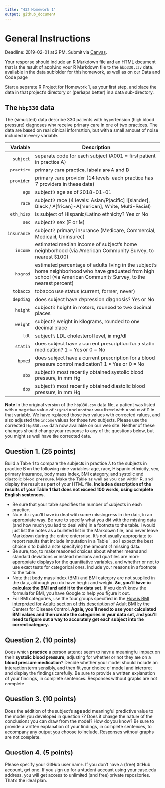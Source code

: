 ---
title: "432 Homework 1"
output: github_document
---

# General Instructions

Deadline: 2019-02-01 at 2 PM. Submit via [Canvas](https://canvas.case.edu/). 

Your response should include an R Markdown file and an HTML document that is the result of applying your R Markdown file to the `hbp330.csv` data, available in the data subfolder for this homework, as well as on our Data and Code page. 

Start a separate R Project for Homework 1, as your first step, and place the data in that project's directory or (perhaps better) in a data sub-directory.

## The `hbp330` data

The (simulated) data describe 330 patients with hypertension (high blood pressure) diagnoses who receive primary care in one of two practices. The data are based on real clinical information, but with a small amount of noise included in every variable.

Variable    | Description
----------: | --------------------------------------------------------------------------------------------------------
`subject`   | separate code for each subject (A001 = first patient in practice A)
`practice`  | primary care practice, labels are A and B
`provider`  | primary care provider (14 levels, each practice has 7 providers in these data)
`age`       | subject's age as of 2018-01-01
`race`      | subject's race (4 levels: Asian/P[acific] I[slander], Black / A[frican]-A[merican], White, Multi-Racial)
`eth_hisp`  | is subject of Hispanic/Latino ethnicity? Yes or No
`sex`       | subject's sex (F or M)
`insurance` | subject's primary insurance (Medicare, Commercial, Medicaid, Uninsured)
`income`    | estimated median income of subject's home neighborhood (via American Community Survey, to nearest $100)
`hsgrad`    | estimated percentage of adults living in the subject's home neighborhood who have graduated from high school (via American Community Survey, to the nearest percent)
`tobacco`   | tobacco use status (current, former, never)
`depdiag`   | does subject have depression diagnosis? Yes or No
`height`    | subject's height in meters, rounded to two decimal places
`weight`    | subject's weight in kilograms, rounded to one decimal place
`ldl`       | subject's LDL cholesterol level, in mg/dl
`statin`    | does subject have a current prescription for a statin medication? 1 = Yes or 0 = No
`bpmed`     | does subject have a current prescription for a blood pressure control medication? 1 = Yes or 0 = No
`sbp`       | subject's most recently obtained systolic blood pressure, in mm Hg
`dbp`       | subject's most recently obtained diastolic blood pressure, in mm Hg

**Note** In the original version of the `hbp330.csv` data file, a patient was listed with a negative value of `hsgrad` and another was listed with a value of 0 in that variable. We have replaced those two values with corrected values, and also adjusted the `income` values for those two subjects. Please use the corrected `hbp330.csv` data now available on our web site. Neither of these changes should change your response to any of the questions below, but you might as well have the corrected data.

## Question 1. (25 points)

Build a Table 1 to compare the subjects in practice A to the subjects in practice B on the following nine variables: age, race, Hispanic ethnicity, sex, primary insurance, body mass index, BMI category, and systolic and diastolic blood pressure. Make the Table as well as you can within R, and display the result as part of your HTML file. **Include a description of the results of your Table 1 that does not exceed 100 words, using complete English sentences**.

- Be sure that your table specifies the number of subjects in each practice.
- Note that you'll have to deal with some missingness in the data, in an appropriate way. Be sure to specify what you did with the missing data (and how much you had to deal with) in a footnote to the table. I would just list the notes as a bulleted list in the Markdown file, and never leave Markdown during the entire enterprise. It's not usually appropriate to report results that include imputation in a Table 1, so I expect the best choice is to build a note specifying the amount of missing data.
- Be sure, too, to make reasoned choices about whether means and standard deviations or instead medians and quartiles are more appropriate displays for the quantitative variables, and whether or not to use exact tests for categorical ones. Include your reasons in a footnote to the table.
- Note that body mass index (BMI) and BMI category are not supplied in the data, although you do have height and weight. **So, you'll have to calculate the BMI and add it to the data set.** If you don't know the formula for BMI, you have Google to help you figure it out.
- For BMI categories, use the four groups specified in the [How is BMI interpreted for Adults section of this description](https://www.cdc.gov/healthyweight/assessing/bmi/adult_bmi/index.html) of Adult BMI by the Centers for Disease Control. **Again, you'll need to use your calculated BMI values and then create the categories in your data set, and you'll need to figure out a way to accurately get each subject into the correct category.**

## Question 2. (10 points)

Does which **practice** a person attends seem to have a meaningful impact on their **systolic blood pressure**, adjusting for whether or not they are on a **blood pressure medication**? Decide whether your model should include an interaction term sensibly, and then fit your choice of model and interpret and display the findings carefully. Be sure to provide a written explanation of your findings, in complete sentences. Responses without graphs are not complete.

## Question 3. (10 points)

Does the addition of the subject's **age** add meaningful predictive value to the model you developed in question 2? Does it change the nature of the conclusions you can draw from the model? How do you know?  Be sure to provide a written explanation of your findings, in complete sentences, to accompany any output you choose to include. Responses without graphs are not complete.

## Question 4. (5 points)

Please specify your GitHub user name. If you don't have a (free) GitHub account, get one. If you sign up for a student account using your case.edu address, you will get access to unlimited (and free) private repositories. That's the ideal plan.
